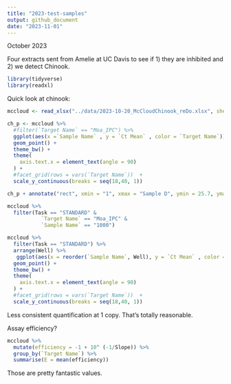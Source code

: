 ```yaml
---
title: "2023-test-samples"
output: github_document
date: "2023-11-01"
---
```


October 2023

Four extracts sent from Amelie at UC Davis to see if 1) they are inhibited and 2) we detect Chinook.

```r
library(tidyverse)
library(readxl)
```


Quick look at chinook:

```r
mccloud <- read_xlsx("../data/2023-10-20_McCloudChinook_reDo.xlsx", sheet = "Results", skip = 34)

ch_p <- mccloud %>%
  #filter(`Target Name` == "Moa_IPC") %>%
  ggplot(aes(x =`Sample Name` , y = `Ct Mean` , color = `Target Name`)) +
  geom_point() +
  theme_bw() +
  theme(
    axis.text.x = element_text(angle = 90)
  ) +
  #facet_grid(rows = vars(`Target Name`))  +
  scale_y_continuous(breaks = seq(18,40, 1)) 

ch_p + annotate("rect", xmin = "1", xmax = "Sample D", ymin = 25.7, ymax = 27.7, alpha = 0.2, fill = "salmon")


```
```r
mccloud %>%
  filter(Task == "STANDARD" &
           `Target Name` == "Moa_IPC" &
           `Sample Name` == "1000")


```



```r
mccloud %>%
  filter(Task == "STANDARD") %>%
  arrange(Well) %>%
   ggplot(aes(x = reorder(`Sample Name`, Well), y = `Ct Mean` , color = `Target Name`)) +
  geom_point() +
  theme_bw() +
  theme(
    axis.text.x = element_text(angle = 90)
  ) +
  #facet_grid(rows = vars(`Target Name`))  +
  scale_y_continuous(breaks = seq(18,40, 1)) 

```

Less consistent quantification at 1 copy. That's totally reasonable.

Assay efficiency?

```r
mccloud %>%
  mutate(efficiency = -1 + 10^ (-1/Slope)) %>%
  group_by(`Target Name`) %>%
  summarise(E = mean(efficiency))

```
Those are pretty fantastic values.




